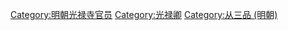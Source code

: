 [[Category:明朝光禄寺官员|Category:明朝光禄寺官员]]
[[Category:光禄卿|Category:光禄卿]]
[[Category:从三品_(明朝)|Category:从三品 (明朝)]]